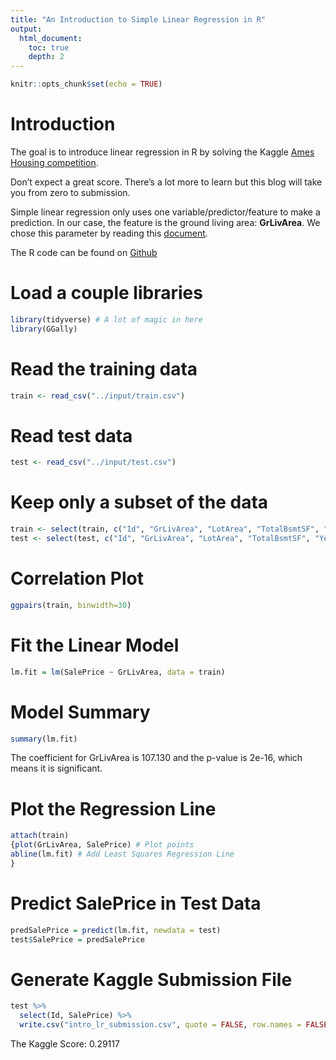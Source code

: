 ```yaml
---
title: "An Introduction to Simple Linear Regression in R"
output:
  html_document:
    toc: true
    depth: 2    
---
```



```r
knitr::opts_chunk$set(echo = TRUE)
```

# Introduction

The goal is to introduce linear regression in R by solving the Kaggle [Ames Housing competition](https://www.kaggle.com/c/house-prices-advanced-regression-techniques).

Don't expect a great score.  There's a lot more to learn but this blog will take you from zero to submission.

Simple linear regression only uses one variable/predictor/feature to make a prediction.  In our case, the feature is the ground living area: **GrLivArea**.  We chose this parameter by reading this [document](http://jse.amstat.org/v19n3/decock.pdf).

The R code can be found on [Github](https://github.com/melling/kaggle/tree/main/HousePricesAdvancedRegression/linear_regression_intro)

# Load a couple libraries

```r
library(tidyverse) # A lot of magic in here
library(GGally)
```


# Read the training data

```r
train <- read_csv("../input/train.csv")
```

# Read test data

```r
test <- read_csv("../input/test.csv")
```
# Keep only a subset of the data

```r
train <- select(train, c("Id", "GrLivArea", "LotArea", "TotalBsmtSF", "YearBuilt", "SalePrice")) # Tidyverse
test <- select(test, c("Id", "GrLivArea", "LotArea", "TotalBsmtSF", "YearBuilt")) # Tidyverse
```

# Correlation Plot
```r
ggpairs(train, binwidth=30)
```

# Fit the Linear Model

```r
lm.fit = lm(SalePrice ~ GrLivArea, data = train)
```

# Model Summary

```r
summary(lm.fit)
```
The coefficient for GrLivArea is 107.130 and the p-value is 2e-16, which means it is significant.  

# Plot the Regression Line

```r
attach(train)
{plot(GrLivArea, SalePrice) # Plot points
abline(lm.fit) # Add Least Squares Regression Line
}
```

# Predict SalePrice in Test Data
```r
predSalePrice = predict(lm.fit, newdata = test)
test$SalePrice = predSalePrice
```


# Generate Kaggle Submission File

```r
test %>% 
  select(Id, SalePrice) %>%
  write.csv("intro_lr_submission.csv", quote = FALSE, row.names = FALSE)
```

The Kaggle Score: 0.29117
